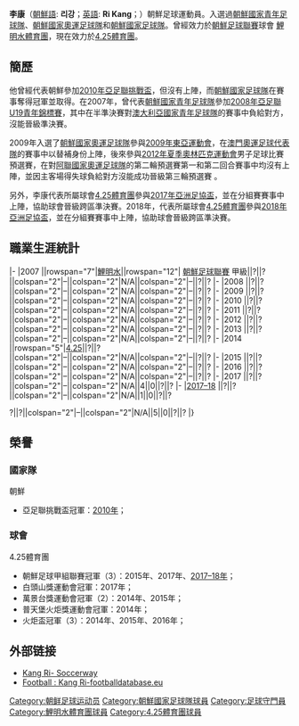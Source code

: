 {{infobox Football biography
| playername     = 李康<br>리강
| fullname       = 李康<br>리강
| nickname       = 
| image          = 
| dateofbirth    = {{Birth date and age|1988|4|20}}
| cityofbirth    = [[朝鮮|朝鮮]]
| countryofbirth = 
| height         = {{height|m=1.85}}
| currentclub    = [[4.25體育團|4.25體育團]]
| clubnumber     = 1
| position       = [[门将|门将]] 
| youthyears1    =
| youthclubs1    =
| years1 = 2007-2013
| clubs1 = [[鯉明水體育團|鯉明水]]
| caps1 = ?
| goals1 = ?
| years2 = 2014-
| clubs2 = [[4.25體育團|4.25]]
| caps2 = ?
| goals2 = ?
| nationalyears1 = 2007-2008
| nationalteam1 = [[朝鲜国家青年足球队|朝鲜国家青年足球队]]
| nationalcaps1 = 7
| nationalgoals1 = 0
| nationalyears2 = 2009-2011
| nationalteam2 = [[朝鲜国家奧運足球队|朝鲜国家奧運足球队]]
| nationalcaps2 = 1
| nationalgoals2 = 0
| nationalyears3 = 2010-
| nationalteam3 = [[朝鲜国家足球队|朝鲜国家足球队]]
| nationalcaps3 = 0
| nationalgoals3 = 0
| pcupdate = 9 February 2010
| ntupdate = 9 February 2010
}}

'''李康'''（[[朝鮮語|朝鮮語]]: '''리강'''；[[英語|英語]]: '''Ri Kang'''；{{bd|1988年|4月20日}}）朝鮮足球運動員。入選過[[朝鮮國家青年足球隊|朝鮮國家青年足球隊]]、[[朝鮮國家奧運足球隊|朝鮮國家奧運足球隊]]和[[朝鮮國家足球隊|朝鮮國家足球隊]]。曾經效力於[[朝鮮足球聯賽|朝鮮足球聯賽]]球會 [[鯉明水體育團|鯉明水體育團]]，現在效力於[[4.25體育團|4.25體育團]]。

==簡歷==

他曾經代表朝鮮參加[[2010年亞足聯挑戰盃|2010年亞足聯挑戰盃]]，但沒有上陣，而[[朝鮮國家足球隊|朝鮮國家足球隊]]在賽事奪得冠軍並取得。在2007年，曾代表[[朝鮮國家青年足球隊|朝鮮國家青年足球隊]]參加[[2008年亞足聯U19青年錦標賽|2008年亞足聯U19青年錦標賽]]，其中在半準決賽對[[澳大利亞國家青年足球隊|澳大利亞國家青年足球隊]]的賽事中負給對方，沒能晉級準決賽。

2009年入選了[[朝鮮國家奧運足球隊|朝鮮國家奧運足球隊]]參與[[2009年東亞運動會|2009年東亞運動會]]，在[[澳門奧運足球代表隊|澳門奧運足球代表隊]]的賽事中以替補身份上陣，後來參與[[2012年夏季奧林匹克運動會|2012年夏季奧林匹克運動會]]男子足球比賽預選賽，在對[[阿聯國家奧運足球隊|阿聯國家奧運足球隊]]的第二輪預選賽第一和第二回合賽事中均沒有上陣，並因主客場得失球負給對方沒能成功晉級第三輪預選賽 。

另外，李康代表所屬球會[[4.25體育團|4.25體育團]]參與[[2017年亞洲足協盃|2017年亞洲足協盃]]，並在分組賽賽事中上陣，協助球會晉級跨區準決賽。2018年，代表所屬球會[[4.25體育團|4.25體育團]]參與[[2018年亞洲足協盃|2018年亞洲足協盃]]，並在分組賽賽事中上陣，協助球會晉級跨區準決賽。

==職業生涯統計==
{{Football player statistics 1|YY}}
{{Football player statistics 2|PRK|YY}}
|-
|2007  ||rowspan="7"|[[鯉明水體育團|鯉明水]]||rowspan="12"| [[朝鮮足球聯賽|朝鮮足球聯賽]]  甲級||?||?||colspan="2"|–||colspan="2"|N/A||colspan="2"|–||?||?
|-
|2008  ||?||?||colspan="2"|–||colspan="2"|N/A||colspan="2"|–||?||?
|-
|2009  ||?||?||colspan="2"|–||colspan="2"|N/A||colspan="2"|–||?||?
|-
|2010  ||?||?||colspan="2"|–||colspan="2"|N/A||colspan="2"|–||?||?
|-
|2011  ||?||?||colspan="2"|–||colspan="2"|N/A||colspan="2"|–||?||?
|-
|2012  ||?||?||colspan="2"|–||colspan="2"|N/A||colspan="2"|–||?||?
|-
|2013  ||?||?||colspan="2"|–||colspan="2"|N/A||colspan="2"|–||?||?
|-
|2014  ||rowspan="5"|[[4.25體育團|4.25]]||?||?||colspan="2"|–||colspan="2"|N/A||colspan="2"|–||?||?
|-
|2015  ||?||?||colspan="2"|–||colspan="2"|N/A||colspan="2"|–||?||?
|-
|2016  ||?||?||colspan="2"|–||colspan="2"|N/A||colspan="2"|–||?||?
|-
|2017  ||?||?||colspan="2"|–||colspan="2"|N/A||4||0||?||?
|-
|[[2017年至2018年朝鮮足球甲級聯賽|2017–18]] ||?||?||colspan="2"|–||colspan="2"|N/A||1||0||?||?

{{Football player statistics 3|1|PRK}}?||?||colspan="2"|–||colspan="2"|N/A||5||0||?||?
|}

==榮譽==
===國家隊===
;{{flagicon|PRK}}朝鮮
*亞足聯挑戰盃冠軍：[[2010年亞足聯挑戰盃|2010年]]；

===球會===
;{{flagicon|PRK}}4.25體育團
*朝鮮足球甲組聯賽冠軍（3）：2015年、2017年、[[2017年至2018年朝鮮足球甲級聯賽|2017–18年]]；
*白頭山獎運動會冠軍：2017年；
*萬景台獎運動會冠軍（2）：2014年、2015年；
*普天堡火炬獎運動會冠軍：2014年；
*火炬盃冠軍（3）：2014年、2015年、2016年；

== 外部链接 ==
* [http://int.soccerway.com/players/kang-ri/118735/ Kang Ri- Soccerway] {{Wayback|url=http://int.soccerway.com/players/kang-ri/118735/ |date=20160307222020 }} {{en icon}}
* [http://www.footballdatabase.eu/football.joueurs.kang.ri.96324.en.html Football : Kang Ri-footballdatabase.eu] {{Wayback|url=http://www.footballdatabase.eu/football.joueurs.kang.ri.96324.en.html |date=20160310112244 }} {{en icon}}

{{2009年東亞運運動會朝鮮參賽名單}}
{{2010年亞足聯挑戰盃朝鮮參賽名單}}

{{DEFAULTSORT:Ri, Kang}}
[[Category:朝鲜足球运动员|Category:朝鲜足球运动员]]
[[Category:朝鮮國家足球隊球員|Category:朝鮮國家足球隊球員]]
[[Category:足球守門員|Category:足球守門員]]
[[Category:鯉明水體育團球員|Category:鯉明水體育團球員]]
[[Category:4.25體育團球員|Category:4.25體育團球員]]